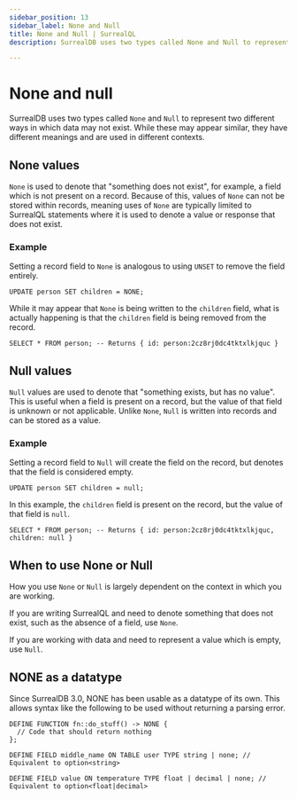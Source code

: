 ```yaml
---
sidebar_position: 13
sidebar_label: None and Null
title: None and Null | SurrealQL
description: SurrealDB uses two types called None and Null to represent two different ways in which data may not exist.

---
```



# None and null

SurrealDB uses two types called `None` and `Null` to represent two different ways in which data may not exist. While these may appear similar, they have different meanings and are used in different contexts.

## None values

`None` is used to denote that "something does not exist", for example, a field which is not present on a record.
Because of this, values of `None` can not be stored within records, meaning uses of `None` are typically limited to SurrealQL statements
where it is used to denote a value or response that does not exist.

### Example

Setting a record field to `None` is analogous to using `UNSET` to remove the field entirely.

```surql
UPDATE person SET children = NONE;
```

While it may appear that `None` is being written to the `children` field, what is actually happening is that the `children` field is being removed from the record.

```surql
SELECT * FROM person; -- Returns { id: person:2cz8rj0dc4tktxlkjquc }
```

## Null values

`Null` values are used to denote that "something exists, but has no value". This is useful when a field is present on a record, but the value of that field is unknown or not applicable. Unlike `None`, `Null` is written into records and can be stored as a value.

### Example

Setting a record field to `Null` will create the field on the record, but denotes that the field is considered empty.

```surql
UPDATE person SET children = null;
```

In this example, the `children` field is present on the record, but the value of that field is `null`.

```surql
SELECT * FROM person; -- Returns { id: person:2cz8rj0dc4tktxlkjquc, children: null }
```

## When to use None or Null

How you use `None` or `Null` is largely dependent on the context in which you are working.

If you are writing SurrealQL and need to denote something that does not exist, such as the absence of a field, use `None`.

If you are working with data and need to represent a value which is empty, use `Null`.

## NONE as a datatype

<Since v="v3.0.0-alpha.8" />

Since SurrealDB 3.0, NONE has been usable as a datatype of its own. This allows syntax like the following to be used without returning a parsing error.

```surql
DEFINE FUNCTION fn::do_stuff() -> NONE {
  // Code that should return nothing  
};

DEFINE FIELD middle_name ON TABLE user TYPE string | none; // Equivalent to option<string>

DEFINE FIELD value ON temperature TYPE float | decimal | none; // Equivalent to option<float|decimal>
```